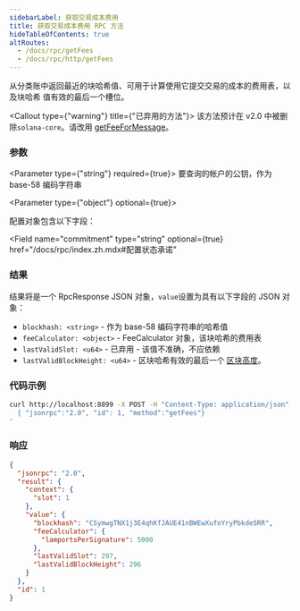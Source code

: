 ```yaml
---
sidebarLabel: 获取交易成本费用
title: 获取交易成本费用 RPC 方法
hideTableOfContents: true
altRoutes:
  - /docs/rpc/getFees
  - /docs/rpc/http/getFees
---
```


从分类账中返回最近的块哈希值、可用于计算使用它提交交易的成本的费用表，以及块哈希
值有效的最后一个槽位。

<Callout type={"warning"} title={"已弃用的方法"}>
  该方法预计在 v2.0 中被删除`solana-core`。请改用
  [getFeeForMessage](/docs/rpc/http/getFeeForMessage)。
</Callout>

<DocSideBySide>

<DocLeftSide>

### 参数

<Parameter type={"string"} required={true}>
  要查询的帐户的公钥，作为 base-58 编码字符串
</Parameter>

<Parameter type={"object"} optional={true}>

配置对象包含以下字段：

<Field
  name="commitment"
  type="string"
  optional={true}
  href="/docs/rpc/index.zh.mdx#配置状态承诺"
></Field>

</Parameter>

### 结果

结果将是一个 RpcResponse JSON 对象，`value`设置为具有以下字段的 JSON 对象：

- `blockhash: <string>` - 作为 base-58 编码字符串的哈希值
- `feeCalculator: <object>` - FeeCalculator 对象，该块哈希的费用表
- `lastValidSlot: <u64>` - 已弃用 - 该值不准确，不应依赖
- `lastValidBlockHeight: <u64>` - 区块哈希有效的最后一个
  [区块高度](/docs/terminology.md#block-height)。

</DocLeftSide>

<DocRightSide>

### 代码示例

```bash
curl http://localhost:8899 -X POST -H "Content-Type: application/json" -d '
  { "jsonrpc":"2.0", "id": 1, "method":"getFees"}
'
```

### 响应

```json
{
  "jsonrpc": "2.0",
  "result": {
    "context": {
      "slot": 1
    },
    "value": {
      "blockhash": "CSymwgTNX1j3E4qhKfJAUE41nBWEwXufoYryPbkde5RR",
      "feeCalculator": {
        "lamportsPerSignature": 5000
      },
      "lastValidSlot": 297,
      "lastValidBlockHeight": 296
    }
  },
  "id": 1
}
```

</DocRightSide>
</DocSideBySide>
